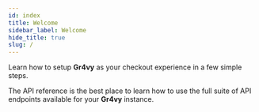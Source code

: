 ```yaml
---
id: index
title: Welcome
sidebar_label: Welcome
hide_title: true
slug: /
---
```



<Cards>

<Card title='Web checkout' img={embed} to='/guides/web-checkout'>

Learn how to setup **Gr4vy** as your checkout experience in a few simple steps.

</Card>

<Card title='API Reference' img={reference} to='/reference'>

The API reference is the best place to learn how to use the full suite of API
endpoints available for your **Gr4vy** instance.

</Card>

</Cards>
